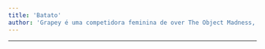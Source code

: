 ```yaml
---
title: 'Batato'
author: 'Grapey é uma competidora feminina de over The Object Madness, ela aparece pela primeira vez em "OTOM ep6: as piores intros!" como um dos personagens em votação para ingressar no jogo. Grapey ingressa com sucesso com 5 votos em "OTOM ep7 ele voltou?" e se torna competidora do jogo.'
---
```


---

<CharacterInfo
    name='Batato'
    image='/assets/icons/otom/wiki media/chars/batato.png' 
    caption='?'
    icon='/assets/icons/otom/wiki media/icons/Batato.png'
    nickname='obeso'
    pronouns='ele/dele'
    species='Batata'
    voice='Pedro Bola'
    hobbies='Jogador de xadrez e futuro caminhoneiro'
/>